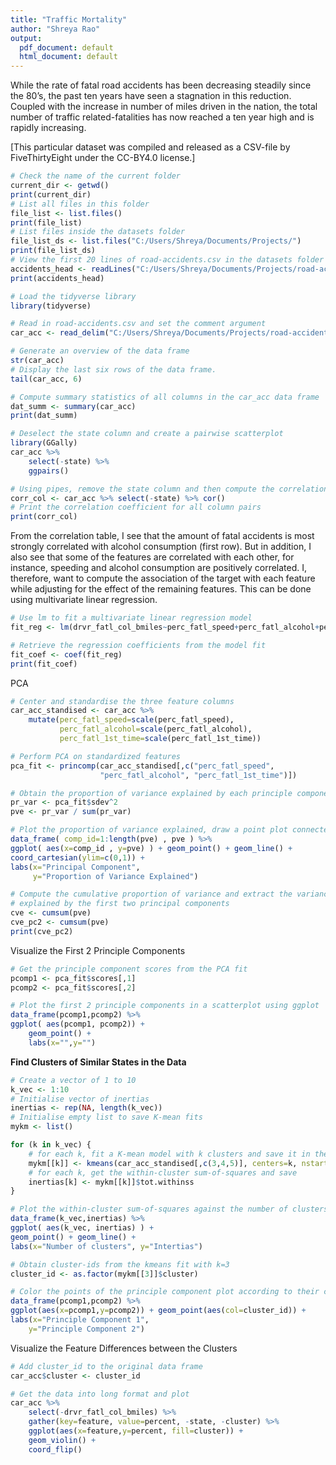 ---
title: "Traffic Mortality"
author: "Shreya Rao"
output:
  pdf_document: default
  html_document: default
---


While the rate of fatal road accidents has been decreasing steadily since the 80's, the past ten years have seen a stagnation in this reduction. Coupled with the increase in number of miles driven in the nation, the total number of traffic related-fatalities has now reached a ten year high and is rapidly increasing.

[This particular dataset was compiled and released as a CSV-file by FiveThirtyEight under the CC-BY4.0 license.]

```{r}
# Check the name of the current folder
current_dir <- getwd()
print(current_dir)
# List all files in this folder
file_list <- list.files()
print(file_list)
# List files inside the datasets folder
file_list_ds <- list.files("C:/Users/Shreya/Documents/Projects/")
print(file_list_ds)
# View the first 20 lines of road-accidents.csv in the datasets folder
accidents_head <- readLines("C:/Users/Shreya/Documents/Projects/road-accidents.csv", n=20) 
print(accidents_head)
```

```{r}
# Load the tidyverse library
library(tidyverse)

# Read in road-accidents.csv and set the comment argument
car_acc <- read_delim("C:/Users/Shreya/Documents/Projects/road-accidents.csv", delim = '|', comment = '#')

# Generate an overview of the data frame
str(car_acc)
# Display the last six rows of the data frame. 
tail(car_acc, 6)
```

```{r}
# Compute summary statistics of all columns in the car_acc data frame
dat_summ <- summary(car_acc)
print(dat_summ)

# Deselect the state column and create a pairwise scatterplot
library(GGally)
car_acc %>% 
    select(-state) %>%
    ggpairs()

# Using pipes, remove the state column and then compute the correlation coefficient for all column pairs 
corr_col <- car_acc %>% select(-state) %>% cor()
# Print the correlation coefficient for all column pairs
print(corr_col)
```

From the correlation table, I see that the amount of fatal accidents is most strongly correlated with alcohol consumption (first row). But in addition, I also see that some of the features are correlated with each other, for instance, speeding and alcohol consumption are positively correlated. I, therefore, want to compute the association of the target with each feature while adjusting for the effect of the remaining features. This can be done using multivariate linear regression.
```{r}
# Use lm to fit a multivariate linear regression model 
fit_reg <- lm(drvr_fatl_col_bmiles~perc_fatl_speed+perc_fatl_alcohol+perc_fatl_1st_time, data=car_acc)

# Retrieve the regression coefficients from the model fit
fit_coef <- coef(fit_reg)
print(fit_coef)
```

PCA
```{r}
# Center and standardise the three feature columns
car_acc_standised <- car_acc %>% 
    mutate(perc_fatl_speed=scale(perc_fatl_speed),
           perc_fatl_alcohol=scale(perc_fatl_alcohol),
           perc_fatl_1st_time=scale(perc_fatl_1st_time))

# Perform PCA on standardized features
pca_fit <- princomp(car_acc_standised[,c("perc_fatl_speed",
                    "perc_fatl_alcohol", "perc_fatl_1st_time")])

# Obtain the proportion of variance explained by each principle component
pr_var <- pca_fit$sdev^2
pve <- pr_var / sum(pr_var)

# Plot the proportion of variance explained, draw a point plot connected with lines
data_frame( comp_id=1:length(pve) , pve ) %>%
ggplot( aes(x=comp_id , y=pve) ) + geom_point() + geom_line() +
coord_cartesian(ylim=c(0,1)) +
labs(x="Principal Component", 
     y="Proportion of Variance Explained")

# Compute the cumulative proportion of variance and extract the variance
# explained by the first two principal components
cve <- cumsum(pve)
cve_pc2 <- cumsum(pve)
print(cve_pc2)
```


Visualize the First 2 Principle Components
```{r}
# Get the principle component scores from the PCA fit
pcomp1 <- pca_fit$scores[,1]
pcomp2 <- pca_fit$scores[,2]

# Plot the first 2 principle components in a scatterplot using ggplot
data_frame(pcomp1,pcomp2) %>%
ggplot( aes(pcomp1, pcomp2)) +
    geom_point() +
    labs(x="",y="")
```


**Find Clusters of Similar States in the Data**
```{r}
# Create a vector of 1 to 10 
k_vec <- 1:10
# Initialise vector of inertias
inertias <- rep(NA, length(k_vec))
# Initialise empty list to save K-mean fits 
mykm <- list()

for (k in k_vec) {
    # for each k, fit a K-mean model with k clusters and save it in the mykm list
    mykm[[k]] <- kmeans(car_acc_standised[,c(3,4,5)], centers=k, nstart=50)
    # for each k, get the within-cluster sum-of-squares and save
    inertias[k] <- mykm[[k]]$tot.withinss             
}

# Plot the within-cluster sum-of-squares against the number of clusters used
data_frame(k_vec,inertias) %>%
ggplot( aes(k_vec, inertias) ) +
geom_point() + geom_line() +
labs(x="Number of clusters", y="Intertias")
```


```{r}
# Obtain cluster-ids from the kmeans fit with k=3
cluster_id <- as.factor(mykm[[3]]$cluster)

# Color the points of the principle component plot according to their cluster number
data_frame(pcomp1,pcomp2) %>%
ggplot(aes(x=pcomp1,y=pcomp2)) + geom_point(aes(col=cluster_id)) +
labs(x="Principle Component 1",
    y="Principle Component 2")
```


Visualize the Feature Differences between the Clusters
```{r}
# Add cluster_id to the original data frame
car_acc$cluster <- cluster_id

# Get the data into long format and plot
car_acc %>%
    select(-drvr_fatl_col_bmiles) %>% 
    gather(key=feature, value=percent, -state, -cluster) %>%
    ggplot(aes(x=feature,y=percent, fill=cluster)) +
    geom_violin() +
    coord_flip()
```



